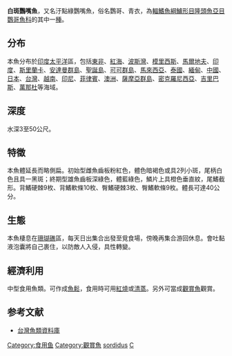 {{Speciesbox
| status = LC
| status_system = IUCN3.1
| genus = Chlorurus
| species = sordidus
| authority = [[彼得·福斯科尔|Forsskål]], 1775
| synonyms = *''Callyodon albipunctatus''<br /><small>Seale, 1910</small>
*''Callyodon bipallidus''<br /><small>Smith, 1956</small>
*''Callyodon cyanogrammus''<br /><small>Jordan & Seale, 1901</small>
*''Callyodon erythrodon''<br /><small>Valenciennes, 1840</small>
*''Callyodon margaritus''<br /><small>Cartier, 1874</small>
*''Callyodon rostratus''<br /><small>Seale, 1910</small>
*''Callyodon sordidus''<br /><small>Forsskål, 1775</small>
*''Chlorurus spilurus''<br /><small>Valenciennes, 1840</small>
*''Pseudoscarus goldiei''<br /><small>Macleay, 1883</small>
*''Pseudoscarus margaritus''<br /><small>Cartier, 1874</small>
*''Pseudoscarus platodoni''<br /><small>Seale, 1901</small>
*''Pseudoscarus vitriolinus''<br /><small>Bryan, 1906</small>
*''Scaridea leucotaeniata''<br /><small>Fowler, 1944</small>
*''Scarus celebicus''<br /><small>Bleeker, 1854</small>
*''Scarus erythrodon''<br /><small>Valenciennes, 1840</small>
*''Scarus gymnognathos''<br /><small>Bleeker, 1853</small>
}}

'''白斑鸚嘴魚'''，又名汙點綠鸚嘴魚，俗名鸚哥、青衣，為[[輻鰭魚綱|輻鰭魚綱]][[鱸形目|鱸形目]][[隆頭魚亞目|隆頭魚亞目]][[鸚哥魚科|鸚哥魚科]]的其中一[[種|種]]。

==分布==
本魚分布於[[印度|印度]][[太平洋|太平洋]]區，包括[[東非|東非]]、[[紅海|紅海]]、[[波斯灣|波斯灣]]、[[模里西斯|模里西斯]]、[[馬爾地夫|馬爾地夫]]、[[印度|印度]]、[[斯里蘭卡|斯里蘭卡]]、[[安達曼群島|安達曼群島]]、[[聖誕島|聖誕島]]、[[可可群島|可可群島]]、[[馬來西亞|馬來西亞]]、[[泰國|泰國]]、[[緬甸|緬甸]]、[[中國|中國]]、[[日本|日本]]、[[台灣|台灣]]、[[越南|越南]]、[[印尼|印尼]]、[[菲律賓|菲律賓]]、[[澳洲|澳洲]]、[[薩摩亞群島|薩摩亞群島]]、[[密克羅尼西亞|密克羅尼西亞]]、[[吉里巴斯|吉里巴斯]]、[[萬那杜|萬那杜]]等海域。

==深度==
水深3至50公尺。

==特徵==
本魚體延長而略側扁。初始型雌魚齒板粉紅色，體色暗褐色或具2列小斑，尾柄白色且具一黑斑；終期型雄魚齒板深綠色，體藍綠色，鱗片上具橙色垂直紋，尾鰭截形。背鰭硬棘9枚、背鰭軟條10枚、臀鰭硬棘3枚、臀鰭軟條9枚。體長可達40公分。

==生態==
本魚棲息在[[珊瑚礁|珊瑚礁]]區，每天日出集合出發至覓食場，傍晚再集合游回休息。會吐黏液泡囊將自己裹住，以防敵人入侵，具性轉變。

==經濟利用==
中型食用魚類。可作成[[魚鬆|魚鬆]]，食用時可用[[紅燒|紅燒]]或[[清蒸|清蒸]]。另外可當成[[觀賞魚|觀賞魚]]觀賞。

==参考文献==
*[http://fishdb.sinica.edu.tw/ 台灣魚類資料庫] {{Wayback|url=http://fishdb.sinica.edu.tw/ |date=20160304193340 }}
{{Taxonbar|from=Q2249706}}

[[Category:食用鱼|Category:食用鱼]]
[[Category:觀賞魚|Category:觀賞魚]]
[[Category:綠鸚嘴魚屬|sordidus]]
[[Category:1775年描述的魚類|C]]